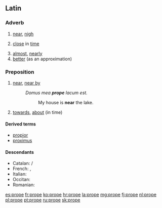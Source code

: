 ==Latin==

===Adverb===
{{la-adv|prope|propius||proximus}}

# [[near]], [[nigh]]
# {{context|figuratively}} [[close]] in [[time]]
# [[almost]], [[nearly]]
# [[better]] (as an approximation)

===Preposition===
{{head|la|preposition}}

# {{context|with accusative}} [[near]], [[near by]]
#: ''Domus mea '''prope''' lacum est.''
#:: My house is '''near''' the lake.
# {{context|figuratively}} [[towards]], [[about]] (in time)

====Derived terms====
* [[propior]]
* [[proximus]]

====Descendants====
* Catalan: {{l|ca|prop}} / {{l|ca|proper}}
* French: {{l|fr|prochain}}, {{l|fr|proche}}
* Italian: {{l|it|propio}}
* Occitan: {{l|oc|prèp}}
* Romanian: {{l|ro|aproape}}

[[es:prope]]
[[fr:prope]]
[[ko:prope]]
[[hr:prope]]
[[la:prope]]
[[mg:prope]]
[[fj:prope]]
[[nl:prope]]
[[pl:prope]]
[[pt:prope]]
[[ru:prope]]
[[sk:prope]]